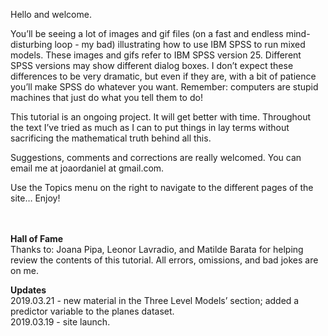 Hello and welcome.  

You'll be seeing a lot of images and gif files (on a fast and endless mind-disturbing loop - my bad) illustrating how to use IBM SPSS to run mixed models. These images and gifs refer to IBM SPSS version 25. Different SPSS versions may show different dialog boxes. I don’t expect these differences to be very dramatic, but even if they are, with a bit of patience you’ll make SPSS do whatever you want. Remember: computers are stupid machines that just do what you tell them to do! 

This tutorial is an ongoing project. It will get better with time. Throughout the text I’ve tried as much as I can to put things in lay terms without sacrificing the mathematical truth behind all this.  

Suggestions, comments and corrections are really welcomed. You can email me at joaordaniel at gmail.com.  

Use the Topics menu on the right to navigate to the different pages of the site... Enjoy!  
&nbsp;  
&nbsp;  


**Hall of Fame**   
Thanks to: Joana Pipa, Leonor Lavradio, and Matilde Barata for helping review the contents of this tutorial. All errors, omissions, and bad jokes are on me.   

**Updates**   
2019.03.21 - new material in the Three Level Models' section; added a predictor variable to the planes dataset.   
2019.03.19 - site launch.   